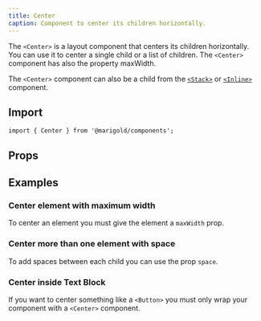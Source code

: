 ```yaml
---
title: Center
caption: Component to center its children horizontally.
---
```


The `<Center>` is a layout component that centers its children horizontally.
You can use it to center a single child or a list of children. The `<Center>` component has also the property maxWidth.

The `<Center>` component can also be a child from the [`<Stack>`](/components/stack/) or [`<Inline>`](/components/inline/) component.

## Import

```tsx
import { Center } from '@marigold/components';
```

## Props

<PropsTable component={title} />

## Examples

### Center element with maximum width

To center an element you must give the element a `maxWidth` prop.

<ComponentDemo file="./width-center.demo.tsx" />

### Center more than one element with space

To add spaces between each child you can use the prop `space`.

<ComponentDemo file="./space-center.demo.tsx" />

### Center inside Text Block

If you want to center something like a `<Button>` you must only wrap your component with a `<Center>` component.

<ComponentDemo file="./text-center.demo.tsx" />
